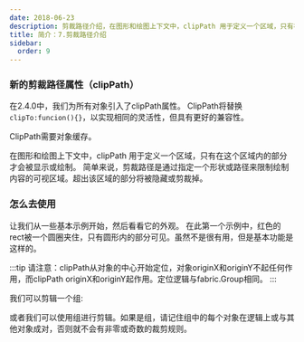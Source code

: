 ```yaml
---
date: 2018-06-23
description: 剪裁路径介绍，在图形和绘图上下文中，clipPath 用于定义一个区域，只有在这个区域内的部分才会被显示或绘制。简单来说，剪裁路径是通过指定一个形状或路径来限制绘制内容的可视区域。超出该区域的部分将被隐藏或剪裁掉。
title: 简介：7.剪裁路径介绍
sidebar:
  order: 9
---
```


### 新的剪裁路径属性（clipPath）

在2.4.0中，我们为所有对象引入了clipPath属性。 ClipPath将替换`clipTo:funcion(){}`，以实现相同的灵活性，但具有更好的兼容性。 

ClipPath需要对象缓存。

在图形和绘图上下文中，clipPath 用于定义一个区域，只有在这个区域内的部分才会被显示或绘制。
简单来说，剪裁路径是通过指定一个形状或路径来限制绘制内容的可视区域。超出该区域的部分将被隐藏或剪裁掉。

### 怎么去使用


让我们从一些基本示例开始，然后看看它的外观。
 在此第一个示例中，红色的rect被一个圆圈夹住，只有圆形内的部分可见。虽然不是很有用，但是基本功能是这样的。 

:::tip
请注意：clipPath从对象的中心开始定位，对象originX和originY不起任何作用，而clipPath originX和originY起作用。定位逻辑与fabric.Group相同。
:::
<Example1 client:idle />

我们可以剪辑一个组:

<Example2 client:idle />

或者我们可以使用组进行剪辑。如果是组，请记住组中的每个对象在逻辑上或与其他对象成对，否则就不会有非零或奇数的裁剪规则。

<Example3 client:idle />
